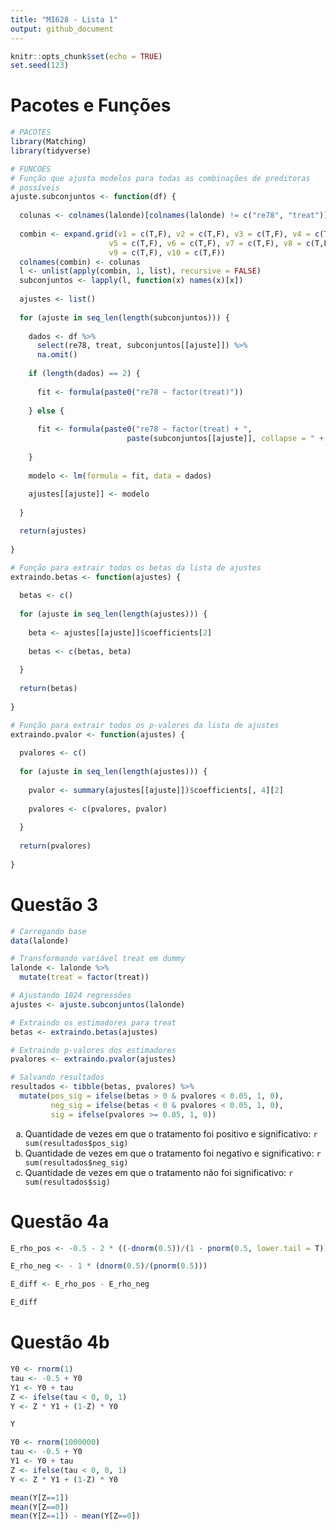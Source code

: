 ```yaml
---
title: "MI628 - Lista 1"
output: github_document
---
```


```r
knitr::opts_chunk$set(echo = TRUE)
set.seed(123)
```

# Pacotes e Funções

```r
# PACOTES
library(Matching)
library(tidyverse)

# FUNCOES
# Função que ajusta modelos para todas as combinações de preditoras
# possíveis
ajuste.subconjuntos <- function(df) {
  
  colunas <- colnames(lalonde)[colnames(lalonde) != c("re78", "treat")]
  
  combin <- expand.grid(v1 = c(T,F), v2 = c(T,F), v3 = c(T,F), v4 = c(T,F),
                      v5 = c(T,F), v6 = c(T,F), v7 = c(T,F), v8 = c(T,F),
                      v9 = c(T,F), v10 = c(T,F))
  colnames(combin) <- colunas
  l <- unlist(apply(combin, 1, list), recursive = FALSE)
  subconjuntos <- lapply(l, function(x) names(x)[x])
  
  ajustes <- list()
  
  for (ajuste in seq_len(length(subconjuntos))) {
    
    dados <- df %>% 
      select(re78, treat, subconjuntos[[ajuste]]) %>% 
      na.omit()
    
    if (length(dados) == 2) {
      
      fit <- formula(paste0("re78 ~ factor(treat)"))
      
    } else {
      
      fit <- formula(paste0("re78 ~ factor(treat) + ", 
                          paste(subconjuntos[[ajuste]], collapse = " + ")))
      
    }
    
    modelo <- lm(formula = fit, data = dados)
    
    ajustes[[ajuste]] <- modelo
    
  }

  return(ajustes)
  
}

# Função para extrair todos os betas da lista de ajustes
extraindo.betas <- function(ajustes) {
  
  betas <- c()
  
  for (ajuste in seq_len(length(ajustes))) {
    
    beta <- ajustes[[ajuste]]$coefficients[2]
    
    betas <- c(betas, beta)
    
  }
  
  return(betas)
  
}

# Função para extrair todos os p-valores da lista de ajustes
extraindo.pvalor <- function(ajustes) {
  
  pvalores <- c()
  
  for (ajuste in seq_len(length(ajustes))) {
    
    pvalor <- summary(ajustes[[ajuste]])$coefficients[, 4][2]
    
    pvalores <- c(pvalores, pvalor)
    
  }
  
  return(pvalores)
  
}
```

# Questão 3

```r
# Carregando base
data(lalonde)

# Transformando variável treat em dummy
lalonde <- lalonde %>% 
  mutate(treat = factor(treat))
```

```r
# Ajustando 1024 regressões
ajustes <- ajuste.subconjuntos(lalonde)

# Extraindo os estimadores para treat
betas <- extraindo.betas(ajustes)

# Extraindo p-valores dos estimadores
pvalores <- extraindo.pvalor(ajustes)

# Salvando resultados
resultados <- tibble(betas, pvalores) %>% 
  mutate(pos_sig = ifelse(betas > 0 & pvalores < 0.05, 1, 0),
         neg_sig = ifelse(betas < 0 & pvalores < 0.05, 1, 0),
         sig = ifelse(pvalores >= 0.05, 1, 0))
```

a) Quantidade de vezes em que o tratamento foi positivo e significativo: `r sum(resultados$pos_sig)`
b) Quantidade de vezes em que o tratamento foi negativo e significativo: `r sum(resultados$neg_sig)`
c) Quantidade de vezes em que o tratamento não foi significativo: `r sum(resultados$sig)`

# Questão 4a

```r
E_rho_pos <- -0.5 - 2 * ((-dnorm(0.5))/(1 - pnorm(0.5, lower.tail = T)))

E_rho_neg <- - 1 * (dnorm(0.5)/(pnorm(0.5)))

E_diff <- E_rho_pos - E_rho_neg

E_diff
```
# Questão 4b

```r
Y0 <- rnorm(1)
tau <- -0.5 + Y0
Y1 <- Y0 + tau
Z <- ifelse(tau < 0, 0, 1)
Y <- Z * Y1 + (1-Z) * Y0

Y
```

```r
Y0 <- rnorm(1000000)
tau <- -0.5 + Y0
Y1 <- Y0 + tau
Z <- ifelse(tau < 0, 0, 1)
Y <- Z * Y1 + (1-Z) * Y0

mean(Y[Z==1])
mean(Y[Z==0])
mean(Y[Z==1]) - mean(Y[Z==0])
```
